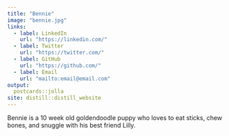 ```yaml
---
title: "Bennie"
image: "bennie.jpg"
links:
  - label: LinkedIn
    url: "https://linkedin.com/"
  - label: Twitter
    url: "https://twitter.com/"
  - label: GitHub
    url: "https://github.com/"
  - label: Email
    url: "mailto:email@email.com"
output:
  postcards::jolla
site: distill::distill_website
---
```

 
Bennie is a 10 week old goldendoodle puppy who loves to eat sticks, chew bones, and snuggle with his best friend Lilly.
